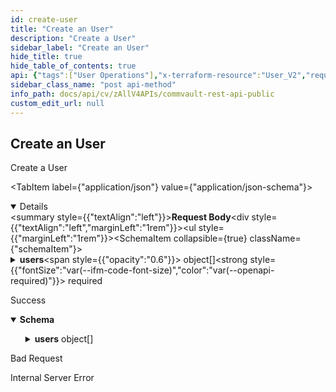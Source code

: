 ```yaml
---
id: create-user
title: "Create an User"
description: "Create a User"
sidebar_label: "Create an User"
hide_title: true
hide_table_of_contents: true
api: {"tags":["User Operations"],"x-terraform-resource":"User_V2","requestBody":{"content":{"application/json":{"schema":{"description":"Used to create single or multiple users.","properties":{"users":{"items":{"properties":{"company":{"properties":{"id":{"format":"int32","type":"integer","x-terraform-omitempty":true,"x-terraform-set-key":true},"name":{"nullable":true,"type":"string"}},"type":"object"},"email":{"description":"Used to provide an email-id to the new user. This email-id is used for logging in the user. Please note that email ids are compulsory for company and local users and optional for external users.","type":"string"},"externalProviderId":{"description":"Please provide this entity only when creating an AD user. Not needed for local and company users.","format":"int32","type":"integer","x-terraform-include":false},"fullName":{"description":"Used to provide a name to the new user.","type":"string"},"inviteUser":{"description":"User will receive an email to install backup software package on their device if this is set to true.","type":"boolean"},"name":{"description":"Used to provide the new user with a username. This username can be used for logging in the user instead of email-id when duplicate email-ids are present. For external user, it is necessary to provide the domain name along with the username (domainName\\\\username). To create a company user, the company id or name needs to be provided in the company entity.","type":"string"},"password":{"description":"Used to provide a password to the user being created. This will be accepted when the useSystemGeneratePassword tag is false. The password has to be provided in Base64 format.","type":"string","x-terraform-sensitive":true},"plan":{"properties":{"id":{"format":"int32","type":"integer","x-terraform-omitempty":true,"x-terraform-set-key":true},"name":{"nullable":true,"type":"string"}},"type":"object","x-terraform-computed":false},"useSystemGeneratePassword":{"description":"Choose to provide a system generated password to the user instead of providing your own password. An email will be sent to the user to reset the password. If it is set to true, password tag need not be provided. If it is set to false, password needs to be provided in the password tag in Base64 format.","type":"boolean"},"userGroups":{"description":"Provide a list of userGroups that the user should be a part of. Either id or name or both can be provided.","items":{"properties":{"id":{"format":"int32","type":"integer","x-terraform-omitempty":true,"x-terraform-set-key":true},"name":{"nullable":true,"type":"string"}},"type":"object"},"type":"array","x-terraform-include":false}},"required":["email"],"type":"object"},"type":"array","x-terraform-flatten":true}},"required":["users"],"type":"object"}}}},"responses":{"200":{"description":"Success","content":{"application/json":{"schema":{"properties":{"users":{"items":{"properties":{"GUID":{"type":"string"},"id":{"format":"int32","type":"integer","x-terraform-omitempty":true},"name":{"type":"string"}},"type":"object"},"type":"array","x-terraform-id":"Id"}},"type":"object"}}}},"400":{"description":"Bad Request"},"500":{"description":"Internal Server Error"}},"operationId":"CreateUser","description":"Create a User","method":"post","path":"/V4/user","servers":[{"url":"http://{hostname}/webconsole/api","variables":{"hostname":{"default":"localhost","description":"Webconsole"}}}],"securitySchemes":{"token":{"in":"header","name":"Authtoken","type":"apiKey"}},"jsonRequestBodyExample":{"users":[{"company":{"id":0,"name":"string"},"email":"string","externalProviderId":0,"fullName":"string","inviteUser":true,"name":"string","password":"string","plan":{"id":0,"name":"string"},"useSystemGeneratePassword":true,"userGroups":[{"id":0,"name":"string"}]}]},"info":{"version":"1.0.0","contact":{},"description":"## Welcome\n\nWelcome to Commvault's Rest APIs. You can explore our APIs in [Postman](https://getpostman.com) using the predefined requests we created\n\nThe current version of this documentation is **Commvault Platform Release 2022E**.\n\nYou can access LTS documentation here:\n\n[Feature Release 11.20](https://documenter.getpostman.com/view/2046098/UVR7KoPJ)\n\n[Feature Release 11.24](https://documenter.getpostman.com/view/2046098/UVR7KoPL)\n\nFor more V2 and Latest APIs, please visit your API Explorer page.  \n[*More Details*](http://documentation.commvault.com/commvault/v11/article?p=107350_1.htm)\n\n## Setup\n\nTo get started, [create an environment in Postman](https://www.getpostman.com/docs/environments), select that environment, and set your environment variables by entering necessary values in the `0 - Setup/Environment Setup` pre-request script ([documentation on pre-request scripts](http://www.getpostman.com/docs/pre_request_scripts)). Also, Some of our calls might have dependencies. `GET`/`PUT`/`DELETE` may only work after an item is created with a `POST`.\n\nThe same set of APIs can be used for both XML and JSON. If you want to get equivalent JSON for the XML, use our [API](https://api.commvault.com/#fe2fa795-dd7c-4416-857d-75704b52be8c) for conversion.\n\n**Note:** Swagger Documentation for V2/Latest APIs are present in the following URL:  \n`{ServerURL}/sandbox/apiexplorer`\n\n[*More Details*](http://documentation.commvault.com/commvault/v11/article?p=45551.htm)","title":"Commvault Rest API - Public"},"postman":{"name":"Create an User","description":{"content":"Create a User","type":"text/plain"},"url":{"path":["V4","user"],"host":["{{baseUrl}}"],"query":[],"variable":[]},"header":[{"key":"Content-Type","value":"application/json"},{"key":"Accept","value":"application/json"}],"method":"POST","body":{"mode":"raw","raw":"\"\"","options":{"raw":{"language":"json"}}}}}
sidebar_class_name: "post api-method"
info_path: docs/api/cv/zAllV4APIs/commvault-rest-api-public
custom_edit_url: null
---
```



## Create an User



Create a User

<MimeTabs><TabItem label={"application/json"} value={"application/json-schema"}><details style={{}} data-collapsed={false} open={true}><summary style={{"textAlign":"left"}}><strong>Request Body</strong></summary><div style={{"textAlign":"left","marginLeft":"1rem"}}></div><ul style={{"marginLeft":"1rem"}}><SchemaItem collapsible={true} className={"schemaItem"}><details style={{}}><summary style={{}}><strong>users</strong><span style={{"opacity":"0.6"}}> object[]</span><strong style={{"fontSize":"var(--ifm-code-font-size)","color":"var(--openapi-required)"}}> required</strong></summary><div style={{"marginLeft":"1rem"}}><SchemaItem collapsible={true} className={"schemaItem"}><details style={{}}><summary style={{}}><strong>company</strong><span style={{"opacity":"0.6"}}> object</span></summary><div style={{"marginLeft":"1rem"}}><SchemaItem collapsible={false} name={"id"} required={false} deprecated={undefined} schemaDescription={undefined} schemaName={"int32"} qualifierMessage={undefined} defaultValue={undefined}></SchemaItem><SchemaItem collapsible={false} name={"name"} required={false} deprecated={undefined} schemaDescription={undefined} schemaName={"string"} qualifierMessage={undefined} defaultValue={undefined}></SchemaItem></div></details></SchemaItem><SchemaItem collapsible={false} name={"email"} required={true} deprecated={undefined} schemaDescription={"Used to provide an email-id to the new user. This email-id is used for logging in the user. Please note that email ids are compulsory for company and local users and optional for external users."} schemaName={"string"} qualifierMessage={undefined} defaultValue={undefined}></SchemaItem><SchemaItem collapsible={false} name={"externalProviderId"} required={false} deprecated={undefined} schemaDescription={"Please provide this entity only when creating an AD user. Not needed for local and company users."} schemaName={"int32"} qualifierMessage={undefined} defaultValue={undefined}></SchemaItem><SchemaItem collapsible={false} name={"fullName"} required={false} deprecated={undefined} schemaDescription={"Used to provide a name to the new user."} schemaName={"string"} qualifierMessage={undefined} defaultValue={undefined}></SchemaItem><SchemaItem collapsible={false} name={"inviteUser"} required={false} deprecated={undefined} schemaDescription={"User will receive an email to install backup software package on their device if this is set to true."} schemaName={"boolean"} qualifierMessage={undefined} defaultValue={undefined}></SchemaItem><SchemaItem collapsible={false} name={"name"} required={false} deprecated={undefined} schemaDescription={"Used to provide the new user with a username. This username can be used for logging in the user instead of email-id when duplicate email-ids are present. For external user, it is necessary to provide the domain name along with the username (domainName\\\\username). To create a company user, the company id or name needs to be provided in the company entity."} schemaName={"string"} qualifierMessage={undefined} defaultValue={undefined}></SchemaItem><SchemaItem collapsible={false} name={"password"} required={false} deprecated={undefined} schemaDescription={"Used to provide a password to the user being created. This will be accepted when the useSystemGeneratePassword tag is false. The password has to be provided in Base64 format."} schemaName={"string"} qualifierMessage={undefined} defaultValue={undefined}></SchemaItem><SchemaItem collapsible={true} className={"schemaItem"}><details style={{}}><summary style={{}}><strong>plan</strong><span style={{"opacity":"0.6"}}> object</span></summary><div style={{"marginLeft":"1rem"}}><SchemaItem collapsible={false} name={"id"} required={false} deprecated={undefined} schemaDescription={undefined} schemaName={"int32"} qualifierMessage={undefined} defaultValue={undefined}></SchemaItem><SchemaItem collapsible={false} name={"name"} required={false} deprecated={undefined} schemaDescription={undefined} schemaName={"string"} qualifierMessage={undefined} defaultValue={undefined}></SchemaItem></div></details></SchemaItem><SchemaItem collapsible={false} name={"useSystemGeneratePassword"} required={false} deprecated={undefined} schemaDescription={"Choose to provide a system generated password to the user instead of providing your own password. An email will be sent to the user to reset the password. If it is set to true, password tag need not be provided. If it is set to false, password needs to be provided in the password tag in Base64 format."} schemaName={"boolean"} qualifierMessage={undefined} defaultValue={undefined}></SchemaItem><SchemaItem collapsible={true} className={"schemaItem"}><details style={{}}><summary style={{}}><strong>userGroups</strong><span style={{"opacity":"0.6"}}> object[]</span></summary><div style={{"marginLeft":"1rem"}}><div style={{"marginTop":".5rem","marginBottom":".5rem"}}>

Provide a list of userGroups that the user should be a part of. Either id or name or both can be provided.

</div><SchemaItem collapsible={false} name={"id"} required={false} deprecated={undefined} schemaDescription={undefined} schemaName={"int32"} qualifierMessage={undefined} defaultValue={undefined}></SchemaItem><SchemaItem collapsible={false} name={"name"} required={false} deprecated={undefined} schemaDescription={undefined} schemaName={"string"} qualifierMessage={undefined} defaultValue={undefined}></SchemaItem></div></details></SchemaItem></div></details></SchemaItem></ul></details></TabItem></MimeTabs><div><ApiTabs><TabItem label={"200"} value={"200"}><div>

Success

</div><div><MimeTabs schemaType={"response"}><TabItem label={"application/json"} value={"application/json"}><SchemaTabs><TabItem label={"Schema"} value={"Schema"}><details style={{}} data-collapsed={false} open={true}><summary style={{"textAlign":"left"}}><strong>Schema</strong></summary><div style={{"textAlign":"left","marginLeft":"1rem"}}></div><ul style={{"marginLeft":"1rem"}}><SchemaItem collapsible={true} className={"schemaItem"}><details style={{}}><summary style={{}}><strong>users</strong><span style={{"opacity":"0.6"}}> object[]</span></summary><div style={{"marginLeft":"1rem"}}><SchemaItem collapsible={false} name={"GUID"} required={false} deprecated={undefined} schemaDescription={undefined} schemaName={"string"} qualifierMessage={undefined} defaultValue={undefined}></SchemaItem><SchemaItem collapsible={false} name={"id"} required={false} deprecated={undefined} schemaDescription={undefined} schemaName={"int32"} qualifierMessage={undefined} defaultValue={undefined}></SchemaItem><SchemaItem collapsible={false} name={"name"} required={false} deprecated={undefined} schemaDescription={undefined} schemaName={"string"} qualifierMessage={undefined} defaultValue={undefined}></SchemaItem></div></details></SchemaItem></ul></details></TabItem><TabItem label={"Example (from schema)"} value={"Example (from schema)"}><ResponseSamples responseExample={"{\n  \"users\": [\n    {\n      \"GUID\": \"string\",\n      \"id\": 0,\n      \"name\": \"string\"\n    }\n  ]\n}"} language={"json"}></ResponseSamples></TabItem></SchemaTabs></TabItem></MimeTabs></div></TabItem><TabItem label={"400"} value={"400"}><div>

Bad Request

</div><div></div></TabItem><TabItem label={"500"} value={"500"}><div>

Internal Server Error

</div><div></div></TabItem></ApiTabs></div>
      